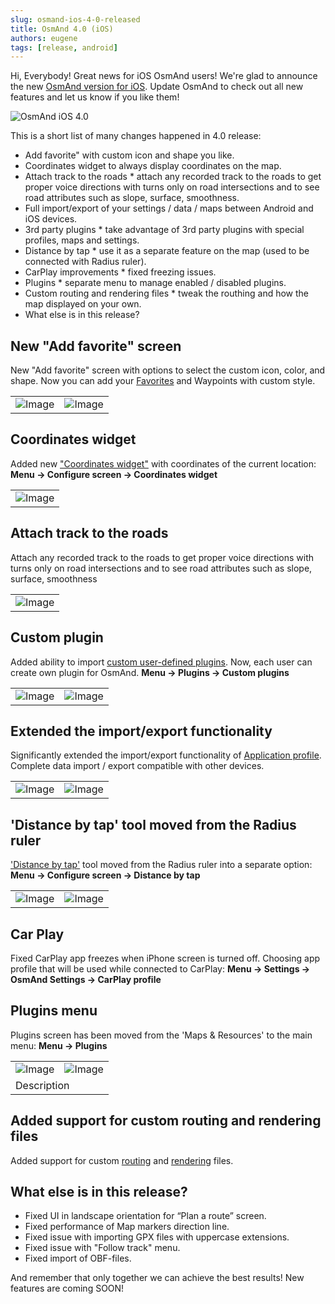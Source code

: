 ```yaml
---
slug: osmand-ios-4-0-released
title: OsmAnd 4.0 (iOS)
authors: eugene
tags: [release, android]
---
```



Hi, Everybody!
Great news for iOS OsmAnd users! We're glad to announce the new <a href="https://itunes.apple.com/us/app/osmand-maps-travel-navigate/id934850257">OsmAnd version for iOS</a>. Update OsmAnd to check out all new features and let us know if you like them!

![OsmAnd iOS 4.0](./banner.png)

<!--truncate-->

This is a short list of many changes happened in 4.0 release:
* Add favorite" with custom icon and shape you like.
* Coordinates widget to always display coordinates on the map.
* Attach track to the roads * attach any recorded track to the roads to get proper voice directions with turns only on road intersections and to see  road attributes such as slope, surface, smoothness.
* Full import/export of your settings / data / maps between Android and iOS devices.
* 3rd party plugins * take advantage of 3rd party plugins with special profiles, maps and settings.
* Distance by tap * use it as a separate feature on the map (used to be connected with Radius ruler).
* CarPlay improvements * fixed freezing issues.
* Plugins * separate menu to manage enabled / disabled plugins.
* Custom routing and rendering files * tweak the routhing and how the map displayed on your own.
* What else is in this release?


## New "Add favorite" screen

New "Add favorite" screen with options to select the custom icon, color, and shape. Now you can add your <a href="https://docs.osmand.net/en/main@latest/osmand/personal/favorites#favorite-point">Favorites</a> and Waypoints with custom style.


<table class="blogimage">
  <tr>
    <td><img src={require('./1.png').default} alt="Image"/></td>
    <td><img src={require('./2.png').default} alt="Image"/></td>
  </tr>
</table> 

## Coordinates widget

Added new <a href="https://docs.osmand.net/en/main@latest/osmand/widgets/info-widgets#coordinates-widget">"Coordinates widget"</a> with coordinates of the current location:
**Menu → Configure screen → Coordinates widget**

<table class="blogimage">
  <tr>
    <td><img src={require('./3.png').default} alt="Image"/></td>
  </tr>
</table> 

## Attach track to the roads

Attach any recorded track to the roads to get proper voice directions with turns only on road intersections 
and to see  road attributes such as slope, surface, smoothness


<table class="blogimage">
  <tr>
    <td><img src={require('./11.png').default} alt="Image"/></td>
  </tr>
</table> 

## Custom plugin

Added ability to import <a href="https://osmand.net/features/custom-package">custom user-defined plugins</a>. Now, each user can create own plugin for OsmAnd.
**Menu → Plugins →  Custom plugins**

<table class="blogimage">
  <tr>
    <td><img src={require('./4.png').default} alt="Image"/></td>
    <td><img src={require('./5.png').default} alt="Image"/></td>
  </tr>
</table> 

## Extended the import/export functionality

Significantly extended the import/export functionality of <a href="https://osmand.net/features/navigation-profiles#navprof_ios">Application profile</a>. Complete data import / export compatible with other devices.

<table class="blogimage">
  <tr>
    <td><img src={require('./6.png').default} alt="Image"/></td>
    <td><img src={require('./7.png').default} alt="Image"/></td>
  </tr>
</table> 

## 'Distance by tap' tool moved from the Radius ruler

<a href="https://docs.osmand.net/en/main@latest/osmand/widgets/radius-ruler#distance-by-tap-tool">'Distance by tap'</a> tool moved from the Radius ruler into a separate option:
**Menu → Configure screen → Distance by tap**

<table class="blogimage">
  <tr>
    <td><img src={require('./8-2.png').default} alt="Image"/></td>
    <td><img src={require('./8.png').default} alt="Image"/></td>
  </tr>
</table> 

## Car Play

Fixed CarPlay app freezes when iPhone screen is turned off.
Choosing app profile that will be used while connected to CarPlay: **Menu → Settings → OsmAnd Settings → CarPlay profile**


## Plugins menu

Plugins screen has been moved from the 'Maps & Resources' to the main menu: **Menu → Plugins**


<table class="blogimage">
  <tr>
    <td><img src={require('./9.png').default} alt="Image"/></td>
    <td><img src={require('./10.png').default} alt="Image"/></td>
  </tr>
  <tr>
    <td colspan="2">Description</td>
  </tr>
</table> 

## Added support for custom routing and rendering files

Added support for custom <a href="https://github.com/osmandapp/OsmAnd-resources/tree/master/routing">routing</a> and <a href="https://docs.osmand.net/ru/main@latest/development/osmand-file-formats/osmand-rendering-style">rendering</a> files.

## What else is in this release?

* Fixed UI in landscape orientation for “Plan a route” screen.
* Fixed performance of Map markers direction line.
* Fixed issue with importing GPX files with uppercase extensions.
* Fixed issue with "Follow track" menu.
* Fixed import of OBF-files.


And remember that only together we can achieve the best results!
New features are coming SOON!






<LinksTelegram/>
<AppleStore/>
